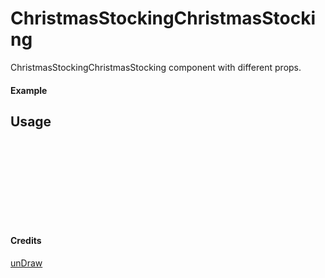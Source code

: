 
<Meta of={ChristmasStockingChristmasStocking} title="unDraw/ChristmasStockingChristmasStocking" />

# ChristmasStockingChristmasStocking

ChristmasStockingChristmasStocking component with different props.

#### Example

<Canvas of={ChristmasStockingChristmasStocking.Primary} />

## Usage

```ts
import { ChristmasStockingChristmasStocking } from "yadl-ui";

const Example = () => {
  return (
      <ChristmasStockingChristmasStocking />
  );
};

export default Example;
```

#### Credits
[unDraw](https://undraw.co/illustrations)
